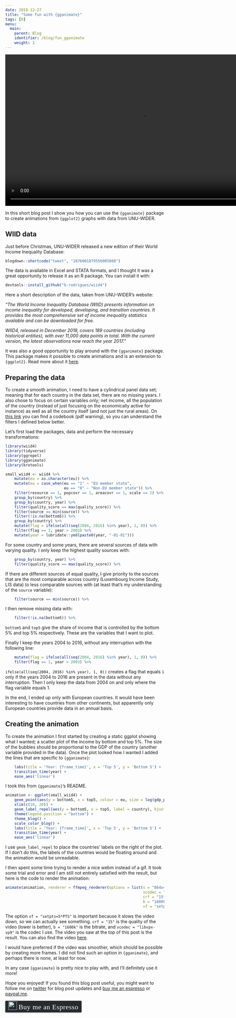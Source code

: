 ```yaml
---
date: 2018-12-27
title: "Some fun with {gganimate}"
tags: [R]
menu:
  main:
    parent: Blog
    identifier: /blog/fun_gganimate
    weight: 1
---
```


<div style="text-align:center;">
<video width="864" height="480" controls>
  <source src="/img/wiid_gganimate.webm" type="video/webm">
Your browser does not support the video tag.
</video>
</div>

In this short blog post I show you how you can use the `{gganimate}` package to create animations
from `{ggplot2}` graphs with data from UNU-WIDER.

## WIID data

Just before Christmas, UNU-WIDER released a new edition of their World Income Inequality Database:

```r
blogdown::shortcode("tweet", "1076001879556005888")
```

The data is available in Excel and STATA formats, and I thought it was a great opportunity to 
release it as an R package. You can install it with:

```r
devtools::install_github("b-rodrigues/wiid4")
```

Here a short description of the data, taken from UNU-WIDER's website:

*"The World Income Inequality Database (WIID) presents information on income inequality for 
developed, developing, and transition countries. It provides the most comprehensive set of income 
inequality statistics available and can be downloaded for free.*

*WIID4, released in December 2018, covers 189 countries (including historical entities), with over 
11,000 data points in total. With the current version, the latest observations now reach the year 2017."*

It was also a good opportunity to play around with the `{gganimate}` package. This package
makes it possible to create animations and is an extension to `{ggplot2}`. Read more about it 
[here](https://github.com/thomasp85/gganimate).

## Preparing the data

To create a smooth animation, I need to have a cylindrical panel data set; meaning that for each 
country in the data set, there are no missing years. I also chose to focus on certain variables
only; net income, all the population of the country (instead of just focusing on the economically
active for instance) as well as all the country itself (and not just the rural areas). 
On [this link](https://www.wider.unu.edu/sites/default/files/WIID/PDF/WIID4%20User%20Guide.pdf) you
can find a codebook (pdf warning), so you can understand the filters I defined below better.

Let's first load the packages, data and perform the necessary transformations:

```r
library(wiid4)
library(tidyverse)
library(ggrepel)
library(gganimate)
library(brotools)

small_wiid4 <- wiid4 %>%
    mutate(eu = as.character(eu)) %>%
    mutate(eu = case_when(eu == "1" ~ "EU member state",
                          eu == "0" ~ "Non-EU member state")) %>%
    filter(resource == 1, popcovr == 1, areacovr == 1, scale == 2) %>%
    group_by(country) %>%
    group_by(country, year) %>%
    filter(quality_score == max(quality_score)) %>%
    filter(source == min(source)) %>%
    filter(!is.na(bottom5)) %>%
    group_by(country) %>%
    mutate(flag = ifelse(all(seq(2004, 2016) %in% year), 1, 0)) %>%
    filter(flag == 1, year > 2003) %>%
    mutate(year = lubridate::ymd(paste0(year, "-01-01")))
```

For some country and some years, there are several sources of data with varying quality. I only
keep the highest quality sources with:

```r
    group_by(country, year) %>%
    filter(quality_score == max(quality_score)) %>%
```

If there are different sources of equal quality, I give priority to the sources that are the most
comparable across country (Luxembourg Income Study, LIS data) to less comparable sources with
(at least that's my understanding of the `source` variable):

```r
    filter(source == min(source)) %>%
```

I then remove missing data with:
 
```r
    filter(!is.na(bottom5)) %>%
```

`bottom5` and `top5` give the share of income that is controlled by the bottom 5% and top 5% 
respectively. These are the variables that I want to plot.

Finally I keep the years 2004 to 2016, without any interruption with the following line:

```r
    mutate(flag = ifelse(all(seq(2004, 2016) %in% year), 1, 0)) %>%
    filter(flag == 1, year > 2003) %>%
```

`ifelse(all(seq(2004, 2016) %in% year), 1, 0))` creates a flag that equals `1` only if the years
2004 to 2016 are present in the data without any interruption. Then I only keep the data from 2004
on and only where the flag variable equals 1. 

In the end, I ended up only with European countries. It would have been interesting to have countries
from other continents, but apparently only European countries provide data in an annual basis. 

## Creating the animation

To create the animation I first started by creating a static ggplot showing what I wanted; 
a scatter plot of the income by bottom and top 5%. The size of the bubbles should be proportional
to the GDP of the country (another variable provided in the data). Once the plot looked how I wanted
I added the lines that are specific to `{gganimate}`:

```r
    labs(title = 'Year: {frame_time}', x = 'Top 5', y = 'Bottom 5') +
    transition_time(year) +
    ease_aes('linear')
```

I took this from `{gganimate}`'s README.

```r
animation <- ggplot(small_wiid4) +
    geom_point(aes(y = bottom5, x = top5, colour = eu, size = log(gdp_ppp_pc_usd2011))) +
    xlim(c(10, 20)) +
    geom_label_repel(aes(y = bottom5, x = top5, label = country), hjust = 1, nudge_x = 20) +
    theme(legend.position = "bottom") +
    theme_blog() +
    scale_color_blog() +
    labs(title = 'Year: {frame_time}', x = 'Top 5', y = 'Bottom 5') +
    transition_time(year) +
    ease_aes('linear')
```

I use `geom_label_repel` to place the countries' labels on the right of the plot. If I don't do 
this, the labels of the countries would be floating around and the animation would be unreadable. 

I then spent some time trying to render a nice webm instead of a gif. It took some trial and error
and I am still not entirely satisfied with the result, but here is the code to render the animation:

```r
animate(animation, renderer = ffmpeg_renderer(options = list(s = "864x480", 
                                                             vcodec = "libvpx-vp9",
                                                             crf = "15",
                                                             b = "1600k", 
                                                             vf = "setpts=5*PTS")))
```

The option `vf = "setpts=5*PTS"` is important because it slows the video down, so we can actually
see something. `crf = "15"` is the quality of the video (lower is better), `b = "1600k"` is the 
bitrate, and `vcodec = "libvpx-vp9"` is the codec I use. The video you saw at the top of this 
post is the result. You can also find the video [here](link).

I would have preferred if the video was smoother, which should be possible by creating more frames.
I did not find such an option in `{gganimate}`, and perhaps there is none, at least for now.

In any case `{gganimate}` is pretty nice to play with, and I'll definitely use it more!

Hope you enjoyed! If you found this blog post useful, you might want to follow 
me on [twitter](https://www.twitter.com/brodriguesco) for blog post updates and 
[buy me an espresso](https://www.buymeacoffee.com/brodriguesco) or [paypal.me](paypal.me/brodriguesco).

<style>.bmc-button img{width: 27px !important;margin-bottom: 1px !important;box-shadow: none !important;border: none !important;vertical-align: middle !important;}.bmc-button{line-height: 36px !important;height:37px !important;text-decoration: none !important;display:inline-flex !important;color:#ffffff !important;background-color:#272b30 !important;border-radius: 3px !important;border: 1px solid transparent !important;padding: 1px 9px !important;font-size: 22px !important;letter-spacing:0.6px !important;box-shadow: 0px 1px 2px rgba(190, 190, 190, 0.5) !important;-webkit-box-shadow: 0px 1px 2px 2px rgba(190, 190, 190, 0.5) !important;margin: 0 auto !important;font-family:'Cookie', cursive !important;-webkit-box-sizing: border-box !important;box-sizing: border-box !important;-o-transition: 0.3s all linear !important;-webkit-transition: 0.3s all linear !important;-moz-transition: 0.3s all linear !important;-ms-transition: 0.3s all linear !important;transition: 0.3s all linear !important;}.bmc-button:hover, .bmc-button:active, .bmc-button:focus {-webkit-box-shadow: 0px 1px 2px 2px rgba(190, 190, 190, 0.5) !important;text-decoration: none !important;box-shadow: 0px 1px 2px 2px rgba(190, 190, 190, 0.5) !important;opacity: 0.85 !important;color:#82518c !important;}</style><link href="https://fonts.googleapis.com/css?family=Cookie" rel="stylesheet"><a class="bmc-button" target="_blank" href="https://www.buymeacoffee.com/brodriguesco"><img src="https://www.buymeacoffee.com/assets/img/BMC-btn-logo.svg" alt="Buy me an Espresso"><span style="margin-left:5px">Buy me an Espresso</span></a>

